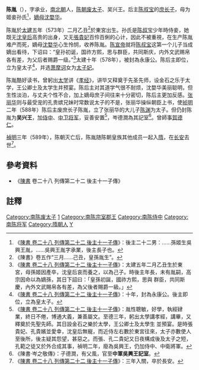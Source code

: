 '''陈胤'''（{{bd|573年|4月16日或5月10日|618年前|catIdx=C陈}}），字承业，[[南北朝|南北朝]]人，[[陳_(南朝)|陈朝]][[废太子|废太子]]、吴兴王。后主[[陈叔宝|陈叔宝]]的[[庶长子|庶长子]]，母为姬妾孙氏<ref>《[[s:陳書/卷28|陳書 卷二十八 列傳第二十二 後主十一子傳]]》：後主二十二男：……孫姬生吳興王胤，……吳興王胤字承業，後主長子也。</ref>，[[嫡母|嫡母]][[沈婺华|沈婺华]]。

陈胤於[[太建|太建]]五年（573年）二月乙丑<ref>《陳書》卷五作“三月……己丑，皇孫胤生”。</ref>於東宮出生。孙氏是[[陈叔宝|陈叔宝]]少年時侍妾，她既无[[沈婺華|沈皇后]]高贵的出身，又无[[張麗華|張貴妃]]百伶百俐的心计，因此不被重視，在生产陈胤难产而死，嫡母[[沈婺华|沈婺华]]心生怜悯，收养陈胤。[[陈宣帝|陈宣帝]]就将[[陈叔宝|陈叔宝]]这第一个儿子当成嫡出看待，下诏曰：“皇孙初诞，国祚方熙，思与群臣，共同斯庆，内外文武赐帛各有差，为父后者赐爵一级。”<ref>《[[s:陳書/卷28|陳書 卷二十八 列傳第二十二 後主十一子傳]]》：太建五年二月乙丑生於東宮，母孫姬因產卒，沈皇后哀而養之，以為己子。時後主年長，未有胤嗣，高宗因命以為嫡孫，其日下詔曰：「皇孫初誕，國祚方熙，思與 群臣，共同斯慶，內外文武賜帛各有差，為父後者賜爵一級。」</ref>太建十年（578年），被封為永康公。陈后主即位，立为皇太子<ref>《[[s:陳書/卷28|陳書 卷二十八 列傳第二十二 後主十一子傳]]》：十年，封為永康公。後主即位，立為皇太子。</ref>，并选[[萧摩诃|萧摩诃]]女为[[太子妃|太子妃]]。

陈胤酷好读书，曾躬出[[太学|太学]]讲《[[孝经|孝经]]》，讲毕又释奠于先圣先师，设金石之乐于太学，王公卿士及太学生并预宴。陈后主对其道学气很不耐烦，沈婺华美丽聪明，但生性淡泊，与丈夫个性不合，加上嫡母庶子间往来十分密切，陈后主更加反感。[[张丽华|张丽华]]则与最受宠的孔贵嫔兄妹时常数说太子的不是，张丽华操纵朝臣上书，使[[祯明|祯明]]二年（588年）陈后主废庶长子陈胤，立了张丽华的大儿子[[陈渊_(南朝陈)|陈渊]]为太子。但仍封陈胤为'''吴兴王'''，加[[侍中|侍中]]、[[中卫将军|中卫将军]]，妥善安置<ref>《[[s:陳書/卷28|陳書 卷二十八 列傳第二十二 後主十一子傳]]》：胤性聰敏，好學，執經肄業，終日不倦，博通大義，兼善屬文。至德三年，躬出太學講孝經，講畢，又釋奠於先聖先師。其日設金石之樂於太學，王公卿士及太學生 並預宴。是時張貴妃、孔貴嬪並愛幸，沈皇后無寵，而近侍左右數於東宮往來，太子亦數使人至後所，後主疑其怨望，甚惡之。而張、孔二貴妃又日夜構成後及太子之短，孔範之徒又於外合成其事，禎明二年，廢為吳興王，仍加侍中、中衛將軍。</ref>，岑德潤為其記室<ref>《陳書·岑之敬傳》：子德潤，有父風，官至'''中軍吳興王記室'''。</ref>。曾師事[[賀德仁|賀德仁]]。

[[禎明|禎明]]三年（589年），陈朝灭亡后，陈胤随陈朝皇族其他成员一起入[[隋朝|隋]]，在[[大兴城|长安]]去世<ref>《[[s:陳書/卷28|陳書 卷二十八 列傳第二十二 後主十一子傳]]》：三年入關，卒於長安。</ref>。

== 參考資料 ==
*《[[陳書|陳書]] 卷二十八 列傳第二十二 後主十一子傳》

==註釋==
{{reflist|2}}

{{DEFAULTSORT:C}}
[[Category:南陈废太子|Category:南陈废太子]]
[[Category:陈后主皇子|1]]
[[Category:南陈宗室郡王|Category:南陈宗室郡王]]
[[Category:南陈侍中|Category:南陈侍中]]
[[Category:南陈将军|Category:南陈将军]]
[[Category:隋朝人|Category:隋朝人]]
[[Category:陈姓|Y]]